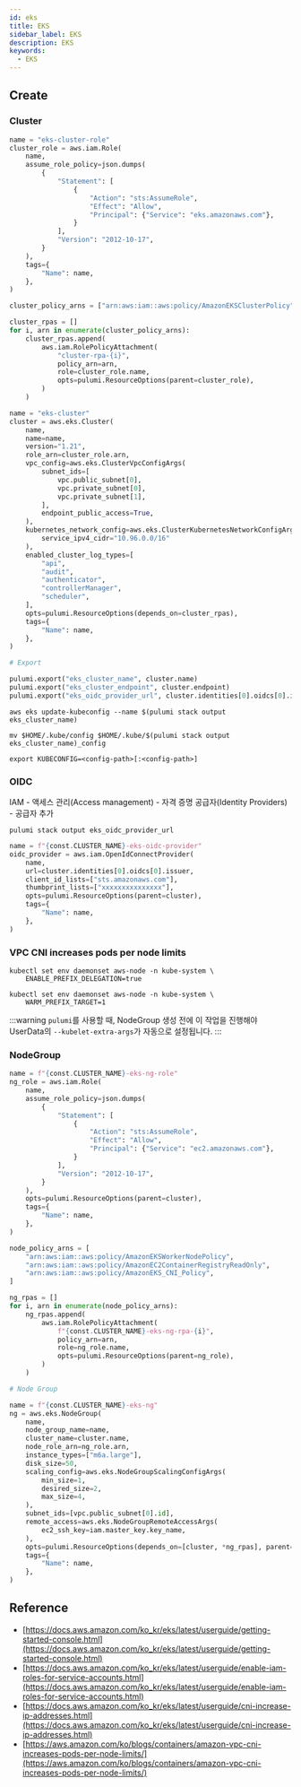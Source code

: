 ```yaml
---
id: eks
title: EKS
sidebar_label: EKS
description: EKS
keywords:
  - EKS
---
```


## Create

### Cluster

```python {38,49}
name = "eks-cluster-role"
cluster_role = aws.iam.Role(
    name,
    assume_role_policy=json.dumps(
        {
            "Statement": [
                {
                    "Action": "sts:AssumeRole",
                    "Effect": "Allow",
                    "Principal": {"Service": "eks.amazonaws.com"},
                }
            ],
            "Version": "2012-10-17",
        }
    ),
    tags={
        "Name": name,
    },
)

cluster_policy_arns = ["arn:aws:iam::aws:policy/AmazonEKSClusterPolicy"]

cluster_rpas = []
for i, arn in enumerate(cluster_policy_arns):
    cluster_rpas.append(
        aws.iam.RolePolicyAttachment(
            "cluster-rpa-{i}",
            policy_arn=arn,
            role=cluster_role.name,
            opts=pulumi.ResourceOptions(parent=cluster_role),
        )
    )

name = "eks-cluster"
cluster = aws.eks.Cluster(
    name,
    name=name,
    version="1.21",
    role_arn=cluster_role.arn,
    vpc_config=aws.eks.ClusterVpcConfigArgs(
        subnet_ids=[
            vpc.public_subnet[0],
            vpc.private_subnet[0],
            vpc.private_subnet[1],
        ],
        endpoint_public_access=True,
    ),
    kubernetes_network_config=aws.eks.ClusterKubernetesNetworkConfigArgs(
        service_ipv4_cidr="10.96.0.0/16"
    ),
    enabled_cluster_log_types=[
        "api",
        "audit",
        "authenticator",
        "controllerManager",
        "scheduler",
    ],
    opts=pulumi.ResourceOptions(depends_on=cluster_rpas),
    tags={
        "Name": name,
    },
)

# Export

pulumi.export("eks_cluster_name", cluster.name)
pulumi.export("eks_cluster_endpoint", cluster.endpoint)
pulumi.export("eks_oidc_provider_url", cluster.identities[0].oidcs[0].issuer)
```

```shell
aws eks update-kubeconfig --name $(pulumi stack output eks_cluster_name)
```

```shell
mv $HOME/.kube/config $HOME/.kube/$(pulumi stack output eks_cluster_name)_config
```

```shell
export KUBECONFIG=<config-path>[:<config-path>]
```

### OIDC

IAM - 액세스 관리(Access management) - 자격 증명 공급자(Identity Providers) - 공급자 추가

```shell
pulumi stack output eks_oidc_provider_url
```

```python {7}
name = f"{const.CLUSTER_NAME}-eks-oidc-provider"
oidc_provider = aws.iam.OpenIdConnectProvider(
    name,
    url=cluster.identities[0].oidcs[0].issuer,
    client_id_lists=["sts.amazonaws.com"],
    thumbprint_lists=["xxxxxxxxxxxxxxx"],
    opts=pulumi.ResourceOptions(parent=cluster),
    tags={
        "Name": name,
    },
)
```

### VPC CNI increases pods per node limits

```shell
kubectl set env daemonset aws-node -n kube-system \
    ENABLE_PREFIX_DELEGATION=true
```

```shell
kubectl set env daemonset aws-node -n kube-system \
    WARM_PREFIX_TARGET=1
```

:::warning
`pulumi`를 사용할 때, NodeGroup 생성 전에 이 작업을 진행해야 UserData의 `--kubelet-extra-args`가 자동으로 설정됩니다.
:::

### NodeGroup

```python
name = f"{const.CLUSTER_NAME}-eks-ng-role"
ng_role = aws.iam.Role(
    name,
    assume_role_policy=json.dumps(
        {
            "Statement": [
                {
                    "Action": "sts:AssumeRole",
                    "Effect": "Allow",
                    "Principal": {"Service": "ec2.amazonaws.com"},
                }
            ],
            "Version": "2012-10-17",
        }
    ),
    opts=pulumi.ResourceOptions(parent=cluster),
    tags={
        "Name": name,
    },
)

node_policy_arns = [
    "arn:aws:iam::aws:policy/AmazonEKSWorkerNodePolicy",
    "arn:aws:iam::aws:policy/AmazonEC2ContainerRegistryReadOnly",
    "arn:aws:iam::aws:policy/AmazonEKS_CNI_Policy",
]

ng_rpas = []
for i, arn in enumerate(node_policy_arns):
    ng_rpas.append(
        aws.iam.RolePolicyAttachment(
            f"{const.CLUSTER_NAME}-eks-ng-rpa-{i}",
            policy_arn=arn,
            role=ng_role.name,
            opts=pulumi.ResourceOptions(parent=ng_role),
        )
    )

# Node Group

name = f"{const.CLUSTER_NAME}-eks-ng"
ng = aws.eks.NodeGroup(
    name,
    node_group_name=name,
    cluster_name=cluster.name,
    node_role_arn=ng_role.arn,
    instance_types=["m6a.large"],
    disk_size=50,
    scaling_config=aws.eks.NodeGroupScalingConfigArgs(
        min_size=1,
        desired_size=2,
        max_size=4,
    ),
    subnet_ids=[vpc.public_subnet[0].id],
    remote_access=aws.eks.NodeGroupRemoteAccessArgs(
        ec2_ssh_key=iam.master_key.key_name,
    ),
    opts=pulumi.ResourceOptions(depends_on=[cluster, *ng_rpas], parent=cluster),
    tags={
        "Name": name,
    },
)
```

## Reference

- [https://docs.aws.amazon.com/ko_kr/eks/latest/userguide/getting-started-console.html](https://docs.aws.amazon.com/ko_kr/eks/latest/userguide/getting-started-console.html)
- [https://docs.aws.amazon.com/ko_kr/eks/latest/userguide/enable-iam-roles-for-service-accounts.html](https://docs.aws.amazon.com/ko_kr/eks/latest/userguide/enable-iam-roles-for-service-accounts.html)
- [https://docs.aws.amazon.com/ko_kr/eks/latest/userguide/cni-increase-ip-addresses.html](https://docs.aws.amazon.com/ko_kr/eks/latest/userguide/cni-increase-ip-addresses.html)
- [https://aws.amazon.com/ko/blogs/containers/amazon-vpc-cni-increases-pods-per-node-limits/](https://aws.amazon.com/ko/blogs/containers/amazon-vpc-cni-increases-pods-per-node-limits/)
